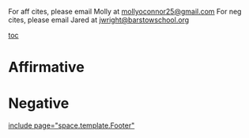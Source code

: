 For aff cites, please email Molly at [[mailto:mollyoconnor25@gmail.com|mollyoconnor25@gmail.com]]
For neg cites, please email Jared at [[mailto:jwright@barstowschool.org|jwright@barstowschool.org]]

[[toc]]
=Affirmative= 

=Negative= 

[[include page="space.template.Footer"]]